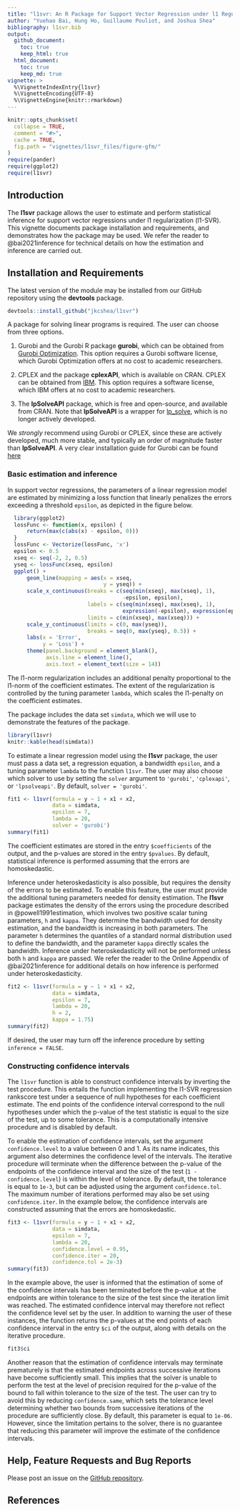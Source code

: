 ```yaml
---
title: "l1svr: An R Package for Support Vector Regression under l1 Regularization"
author: "Yuehao Bai, Hung Ho, Guillaume Pouliot, and Joshua Shea"
bibliography: l1svr.bib
output:
  github_document:
    toc: true
    keep_html: true
  html_document:
    toc: true
    keep_md: true
vignette: >
  %\VignetteIndexEntry{l1svr}
  %\VignetteEncoding{UTF-8}
  %\VignetteEngine{knitr::rmarkdown}
---
```


```r
knitr::opts_chunk$set(
  collapse = TRUE,
  comment = "#>",
  cache = TRUE,
  fig.path = "vignettes/l1svr_files/figure-gfm/"
)
require(pander)
require(ggplot2)
require(l1svr)
```

## Introduction

The **l1svr** package allows the user to estimate and perform statistical inference for support vector regressions under l1 regularization (l1-SVR).
This vignette documents package installation and requirements, and demonstrates how the package may be used.
We refer the reader to @bai2021inference for technical details on how the estimation and inference are carried out.

## Installation and Requirements

<!-- **l1svr** can be installed from CRAN via -->
<!-- ```{r eval = FALSE} -->
<!-- install.packages("l1svr") -->
<!-- ``` -->

The latest version of the module may be installed from our GitHub repository using the **devtools** package.

```r
devtools::install_github("jkcshea/l1svr")
```

A package for solving linear programs is required.
The user can choose from three options.

1. Gurobi and the Gurobi R package **gurobi**, which can be obtained from [Gurobi Optimization](http://www.gurobi.com/index).
   This option requires a Gurobi software license, which Gurobi Optimization offers at no cost to academic researchers.
   
2. CPLEX and the package **cplexAPI**,  which is available on CRAN.
   CPLEX can be obtained from [IBM](https://www.ibm.com/analytics/cplex-optimizer).
   This option requires a software license, which IBM offers at no cost to academic researchers.
   
3. The **lpSolveAPI** package, which is free and open-source, and available from CRAN.
   Note that **lpSolveAPI** is a wrapper for [lp_solve](http://lpsolve.sourceforge.net/5.5/), which is no longer actively developed.

We _strongly_ recommend using Gurobi or CPLEX, since these are actively developed, much more stable, and typically an order of magnitude faster than **lpSolveAPI**.
A very clear installation guide for Gurobi can be found [here](https://cran.r-project.org/package=prioritizr/vignettes/gurobi_installation.html)

### Basic estimation and inference

In support vector regressions, the parameters of a linear regression model are estimated by minimizing a loss function that linearly penalizes the errors exceeding a threshold `epsilon`, as depicted in the figure below.

```r
  library(ggplot2)
  lossFunc <- function(x, epsilon) {
      return(max(c(abs(x) - epsilon, 0)))
  }
  lossFunc <- Vectorize(lossFunc, 'x')
  epsilon <- 0.5
  xseq <- seq(-2, 2, 0.5)
  yseq <- lossFunc(xseq, epsilon)
  ggplot() +
      geom_line(mapping = aes(x = xseq,
                              y = yseq)) +
      scale_x_continuous(breaks = c(seq(min(xseq), max(xseq), 1),
                                    -epsilon, epsilon),
                         labels = c(seq(min(xseq), max(xseq), 1),
                                    expression(-epsilon), expression(epsilon)),
                         limits = c(min(xseq), max(xseq))) +
      scale_y_continuous(limits = c(0, max(yseq)),
                         breaks = seq(0, max(yseq), 0.5)) +
      labs(x = 'Error',
           y = 'Loss') +
      theme(panel.background = element_blank(),
            axis.line = element_line(),
            axis.text = element_text(size = 14))
```

The l1-norm regularization includes an additional penalty proportional to the l1-norm of the coefficient estimates.
The extent of the regularization is controlled by the tuning parameter `lambda`, which scales the l1-penalty on the coefficient estimates.

The package includes the data set `simdata`, which we will use to demonstrate the features of the package.

```r
library(l1svr)
knitr::kable(head(simdata))
```

To estimate a linear regression model using the **l1svr** package, the user must pass a data set, a regression equation, a bandwidth `epsilon`, and a tuning parameter `lambda` to the function `l1svr`.
The user may also choose which solver to use by setting the `solver` argument to `'gurobi'`, `'cplexapi'`, or `'lpsolveapi'`. 
By default, `solver = 'gurobi'`.

```r
fit1 <- l1svr(formula = y ~ 1 + x1 + x2,
              data = simdata,
              epsilon = 7,
              lambda = 20,
              solver = 'gurobi')
summary(fit1)
```

The coefficient estimates are stored in the entry `$coefficients` of the output, and the p-values are stored in the entry `$pvalues`.
By default, statistical inference is performed assuming that the errors are homoskedastic.

Inference under heteroskedasticity is also possible, but requires the density of the errors to be estimated.
To enable this feature, the user must provide the additional tuning parameters needed for density estimation.
The **l1svr** package estimates the density of the errors using the procedure described in @powell1991estimation, which involves two positive  scalar tuning parameters, `h` and `kappa`.
They determine the bandwidth used for density estimation, and the bandwidth is increasing in both parameters. 
The parameter `h` determines the quantiles of a standard normal distribution used to define the bandwidth, and the parameter `kappa` directly scales the bandwidth.
Inference under heteroskedasticity will not be performed unless both `h` and `kappa` are passed.
We refer the reader to the Online Appendix of @bai2021inference for additional details on how inference is performed under heteroskedasticity.

```r
fit2 <- l1svr(formula = y ~ 1 + x1 + x2,
              data = simdata,
              epsilon = 7,
              lambda = 20,
              h = 2,
              kappa = 1.75)
summary(fit2)
```

If desired, the user may turn off the inference procedure by setting `inference = FALSE`.

### Constructing confidence intervals

The `l1svr` function is able to construct confidence intervals by inverting the test procedure.
This entails the function implementing the l1-SVR regression rankscore test under a sequence of null hypotheses for each coefficient estimate.
The end points of the confidence interval correspond to the null hypotheses under which the p-value of the test statistic is equal to the size of the test, up to some tolerance.
This is a computationally intensive procedure and is disabled by default.

To enable the estimation of confidence intervals, set the argument `confidence.level` to a value between 0 and 1.
As its name indicates, this argument also determines the confidence level of the intervals.
The iterative procedure will terminate when the difference between the p-value of the endpoints of the confidence interval and the size of the test (`1 - confidence.level`) is within the level of tolerance.
By default, the tolerance is equal to `1e-3`, but can be adjusted using the argument `confidence.tol`.
The maximum number of iterations performed may also be set using `confidence.iter`.
In the example below, the confidence intervals are constructed assuming that the errors are homoskedastic.

```r
fit3 <- l1svr(formula = y ~ 1 + x1 + x2,
              data = simdata,
              epsilon = 7,
              lambda = 20,
              confidence.level = 0.95,
              confidence.iter = 20,
              confidence.tol = 2e-3)
summary(fit3)
```


In the example above, the user is informed that the estimation of some of the confidence intervals has been terminated before the p-value at the endpoints are within tolerance to the size of the test since the iteration limit was reached.
The estimated confidence interval may therefore not reflect the confidence level set by the user.
In addition to warning the user of these instances, the function returns the p-values at the end points of each confidence interval in the entry `$ci` of the output, along with details on the iterative procedure.

```r
fit3$ci
```

Another reason that the estimation of confidence intervals may terminate prematurely is that the estimated endpoints across successive iterations have become sufficiently small.
This implies that the solver is unable to perform the test at the level of precision required for the p-value of the bound to fall within tolerance to the size of the test.
The user can try to avoid this by reducing `confidence.same`, which sets the tolerance level determining whether two bounds from successive iterations of the procedure are sufficiently close.
By default, this parameter is equal to `1e-06`.
However, since the limitation pertains to the solver, there is no guarantee that reducing this parameter will improve the estimate of the confidence intervals.

## Help, Feature Requests and Bug Reports

Please post an issue on the [GitHub repository](https://github.com/jkcshea/l1svr/issues).

## References

